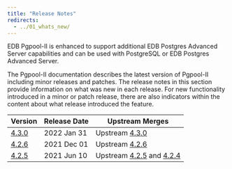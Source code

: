 ```yaml
---
title: "Release Notes"
redirects:
  - ../01_whats_new/
---
```


EDB Pgpool-II is enhanced to support additional EDB Postgres Advanced Server capabilities and can be used with PostgreSQL or EDB Postgres Advanced Server.

The Pgpool-II documentation describes the latest version of Pgpool-II including minor releases and patches. The release notes in this section provide information on what was new in each release. For new functionality introduced in a minor or patch release, there are also indicators within the content about what release introduced the feature.

| Version                   | Release Date | Upstream Merges                                                                                                                                                                                                                  | 
| ------------------------- | ------------ | -------------------------------------------------------------------------------------------------------------------------------------------------------------------------------------------------------------------------------- | 
| [4.3.0](08_430_rel_notes) | 2022 Jan 31  | Upstream [4.3.0](https://www.pgpool.net/docs/43/en/html/release-4-3-0.html#bug-fixes)             |                                                                                                                              |
| [4.2.6](09_426_rel_notes) | 2021 Dec 01  | Upstream [4.2.6](https://www.pgpool.net/docs/42/en/html/release-4-2-6.html#bug-fixes)                                                                                                                                            |
| [4.2.5](10_425_rel_notes) | 2021 Jun 10  | Upstream [4.2.5](https://www.pgpool.net/docs/42/en/html/release-4-2-5.html) and [4.2.4](https://www.pgpool.net/docs/42/en/html/release-4-2-4.html)                                                                               |